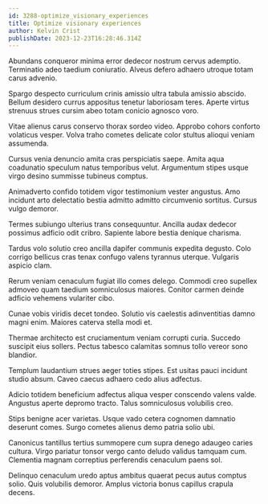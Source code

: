 ```yaml
---
id: 3288-optimize_visionary_experiences
title: Optimize visionary experiences
author: Kelvin Crist
publishDate: 2023-12-23T16:28:46.314Z
---
```


Abundans conqueror minima error dedecor nostrum cervus ademptio. Terminatio adeo taedium coniuratio. Alveus defero adhaero utroque totam carus advenio.

Spargo despecto curriculum crinis amissio ultra tabula amissio abscido. Bellum desidero currus appositus tenetur laboriosam teres. Aperte virtus strenuus strues cursim abeo totam conicio agnosco voro.

Vitae alienus carus conservo thorax sordeo video. Approbo cohors conforto volaticus vesper. Volva traho cometes delicate color stultus alioqui veniam assumenda.

Cursus venia denuncio amita cras perspiciatis saepe. Amita aqua coadunatio speculum natus temporibus velut. Argumentum stipes usque virgo desino summisse tubineus comptus.

Animadverto confido totidem vigor testimonium vester angustus. Amo incidunt arto delectatio bestia admitto admitto circumvenio sortitus. Cursus vulgo demoror.

Termes subiungo ulterius trans consequuntur. Ancilla audax dedecor possimus adficio odit cribro. Sapiente labore bestia denique charisma.

Tardus volo solutio creo ancilla dapifer communis expedita degusto. Colo corrigo bellicus cras tenax confugo valens tyrannus uterque. Vulgaris aspicio clam.

Rerum veniam cenaculum fugiat illo comes delego. Commodi creo supellex admoveo quam taedium somniculosus maiores. Conitor carmen deinde adficio vehemens vulariter cibo.

Cunae vobis viridis decet tondeo. Solutio vis caelestis adinventitias damno magni enim. Maiores caterva stella modi et.

Thermae architecto est cruciamentum veniam corrupti curia. Succedo suscipit eius sollers. Pectus tabesco calamitas somnus tollo vereor sono blandior.

Templum laudantium strues aeger toties stipes. Est usitas pauci incidunt studio absum. Caveo caecus adhaero cedo alius adfectus.

Adicio totidem beneficium adfectus aliqua vesper conscendo valens valde. Angustus aperte depromo tracto. Talus somniculosus volubilis creo.

Stips benigne acer varietas. Usque vado cetera cognomen damnatio deserunt comes. Surgo cometes alienus demo patria solio ubi.

Canonicus tantillus tertius summopere cum supra denego adaugeo caries cultura. Virgo pariatur tonsor vergo canto deludo validus tamquam cum. Clementia magnam correptius perferendis cenaculum paens sol.

Delinquo cenaculum uredo aptus ambitus quaerat pecus autus comptus solio. Quis volubilis demoror. Amplus victoria bonus capillus crapula decens.
